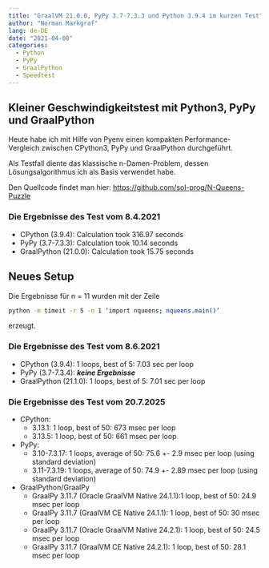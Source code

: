 ```yaml
---
title: "GraalVM 21.0.0, PyPy 3.7-7.3.3 und Python 3.9.4 im kurzen Test"
author: "Norman Markgraf"
lang: de-DE
date: "2021-04-08"
categories: 
  - Python
  - PyPy
  - GraalPython
  - Speedtest
---
```


## Kleiner Geschwindigkeitstest mit Python3, PyPy und GraalPython

Heute habe ich mit Hilfe von Pyenv einen kompakten Performance-Vergleich zwischen CPython3, PyPy und GraalPython durchgeführt.

Als Testfall diente das klassische n-Damen-Problem, dessen Lösungsalgorithmus ich als Basis verwendet habe. 

Den Quellcode findet man hier: <https://github.com/sol-prog/N-Queens-Puzzle>

### Die Ergebnisse des Test vom 8.4.2021

- CPython (3.9.4): Calculation took 316.97 seconds
- PyPy (3.7-7.3.3): Calculation took 10.14 seconds
- GraalPython (21.0.0): Calculation took 15.75 seconds

## Neues Setup
Die Ergebnisse für n = 11 wurden mit der Zeile

```bash
python -m timeit -r 5 -n 1 ‘import nqueens; nqueens.main()’
```
erzeugt.


### Die Ergebnisse des Test vom 8.6.2021

- CPython (3.9.4): 1 loops, best of 5: 7.03 sec per loop
- PyPy (3.7-7.3.4): ***keine Ergebnisse***
- GraalPython (21.1.0): 1 loops, best of 5: 7.01 sec per loop


### Die Ergebnisse des Test vom 20.7.2025

- CPython:
  - 3.13.1: 1 loop, best of 50: 673 msec per loop
  - 3.13.5: 1 loop, best of 50: 661 msec per loop
- PyPy:
  - 3.10-7.3.17: 1 loops, average of 50: 75.6 +- 2.9 msec per loop (using standard deviation)
  - 3.11-7.3.19: 1 loops, average of 50: 74.9 +- 2.89 msec per loop (using standard deviation)
- GraalPython/GraalPy 
  - GraalPy 3.11.7 (Oracle GraalVM Native 24.1.1):1 loop, best of 50: 24.9 msec per loop
  - GraalPy 3.11.7 (GraalVM CE Native 24.1.1): 1 loop, best of 50: 30 msec per loop
  - GraalPy 3.11.7 (Oracle GraalVM Native 24.2.1): 1 loop, best of 50: 24.5 msec per loop
  - GraalPy 3.11.7 (GraalVM CE Native 24.2.1): 1 loop, best of 50: 28.1 msec per loop

